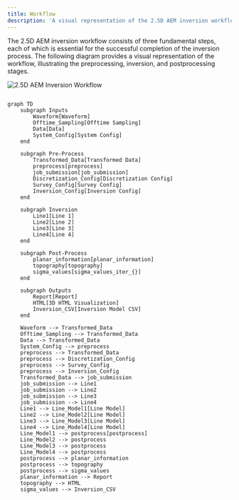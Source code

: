 ```yaml
---
title: Workflow
description: 'A visual representation of the 2.5D AEM inversion workflow'
---
```


The 2.5D AEM inversion workflow consists of three fundamental steps, each of which is essential for the successful completion of the inversion process. The following diagram provides a visual representation of the workflow, illustrating the preprocessing, inversion, and postprocessing stages.

<Frame caption="2.5D AEM Inversion Workflow" alt="2.5D AEM Inversion Workflow">
  <img src="/images/workflow.png" alt="2.5D AEM Inversion Workflow" />
</Frame>

```mermaid 

graph TD
    subgraph Inputs
        Waveform[Waveform]
        Offtime_Sampling[Offtime Sampling]
        Data[Data]
        System_Config[System Config]
    end

    subgraph Pre-Process
        Transformed_Data[Transformed Data]
        preprocess[preprocess]
        job_submission[job_submission]
        Discretization_Config[Discretization Config]
        Survey_Config[Survey Config]
        Inversion_Config[Inversion Config]
    end

    subgraph Inversion
        Line1[Line 1]
        Line2[Line 2]
        Line3[Line 3]
        Line4[Line 4]
    end

    subgraph Post-Process
        planar_information[planar_information]
        topography[topography]
        sigma_values[sigma_values_iter_{}]
    end

    subgraph Outputs
        Report[Report]
        HTML[3D HTML Visualization]
        Inversion_CSV[Inversion Model CSV]
    end

    Waveform --> Transformed_Data
    Offtime_Sampling --> Transformed_Data
    Data --> Transformed_Data
    System_Config --> preprocess
    preprocess --> Transformed_Data
    preprocess --> Discretization_Config
    preprocess --> Survey_Config
    preprocess --> Inversion_Config
    Transformed_Data --> job_submission
    job_submission --> Line1
    job_submission --> Line2
    job_submission --> Line3
    job_submission --> Line4
    Line1 --> Line_Model1[Line Model]
    Line2 --> Line_Model2[Line Model]
    Line3 --> Line_Model3[Line Model]
    Line4 --> Line_Model4[Line Model]
    Line_Model1 --> postprocess[postprocess]
    Line_Model2 --> postprocess
    Line_Model3 --> postprocess
    Line_Model4 --> postprocess
    postprocess --> planar_information
    postprocess --> topography
    postprocess --> sigma_values
    planar_information --> Report
    topography --> HTML
    sigma_values --> Inversion_CSV
```